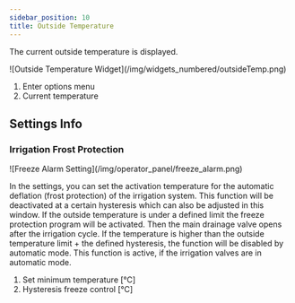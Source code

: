```yaml
---
sidebar_position: 10
title: Outside Temperature
---
```


The current outside temperature is displayed.

<div class="imgSized1">
  ![Outside Temperature Widget](/img/widgets_numbered/outsideTemp.png)
</div>

1. Enter options menu
2. Current temperature

## Settings Info

### Irrigation Frost Protection

<div class="imgSized0">
  ![Freeze Alarm Setting](/img/operator_panel/freeze_alarm.png)
</div>

In the settings, you can set the activation temperature for the automatic deflation (frost protection) of the irrigation system. This function will be deactivated at a certain hysteresis which can also be adjusted in this window.
If the outside temperature is under a defined limit the freeze protection program will be activated. Then the main drainage valve opens after the irrigation cycle. If the temperature is higher than the outside temperature limit + the defined hysteresis, the function will be disabled by automatic mode.
This function is active, if the irrigation valves are in automatic mode. 

1. Set minimum temperature [°C]
2. Hysteresis freeze control [°C]